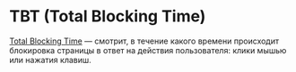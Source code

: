 # TBT (Total Blocking Time)

[Total Blocking Time](https://web.dev/lighthouse-total-blocking-time/) — смотрит, в течение какого времени происходит блокировка страницы в ответ на действия пользователя: клики мышью или нажатия клавиш.
